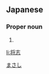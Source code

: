 ==Japanese==
{{ja-kanjitab|将|志}}

===Proper noun===
{{ja-pos|proper|まさし}}

# {{given name|male|lang=ja}}

[[Category:Japanese male given names|まさし]]

[[li:将志]]